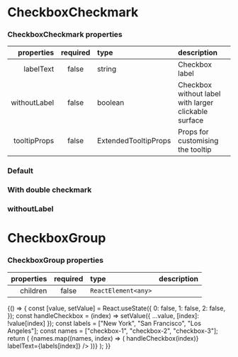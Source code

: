 
<Meta title="Forms/CheckboxCheckmark" component={CheckboxCheckmark} />

# CheckboxCheckmark

### CheckboxCheckmark properties

|      properties | required | type                 | description                                          |
| --------------: | :------: | :------------------- | :--------------------------------------------------- |
|       labelText |  false   | string               | Checkbox label                                       |
|    withoutLabel |  false   | boolean              | Checkbox without label with larger clickable surface |
|    tooltipProps |  false   | ExtendedTooltipProps | Props for customising the tooltip                    |

### Default

<Canvas>
  <Story name="simple">
    <FlexContainer
      style={{
        padding: "3rem",
      }}
    >
      <CheckboxCheckmark id="checkbox-1" labelText="GNUI Checkbox" />
    </FlexContainer>
  </Story>
</Canvas>

### With double checkmark

<Canvas>
  <Story name="double">
    <FlexContainer
      style={{
        padding: "3rem",
      }}
    >
      <CheckboxCheckmark id="checkbox-2" labelText="GNUI Checkbox" double />
    </FlexContainer>
  </Story>
</Canvas>


### withoutLabel

<Canvas>
  <Story name="withoutLabel">
    <FlexContainer
      style={{
        padding: "3rem",
      }}
    >
      <CheckboxCheckmark withoutLabel id="checkbox-5" />
    </FlexContainer>
  </Story>
</Canvas>

# CheckboxGroup

### CheckboxGroup properties

| properties | required | type                | description |
| ---------: | :------: | :------------------ | :---------- |
|   children |  false   | `ReactElement<any>` |             |

<Canvas>
  <Story name="group">
      {() => {
        const [value, setValue] = React.useState({
          0: false,
          1: false,
          2: false,
        });
        const handleCheckbox = (index) =>
          setValue({ ...value, [index]: !value[index] });
        const labels = ["New York", "San Francisco", "Los Angeles"];
        const names = ["checkbox-1", "checkbox-2", "checkbox-3"];
        return (
          <FlexContainer
            just
            style={{
              padding: "3rem",
            }}
          >
            <CheckboxGroup name="gnui-checkbox-group">
              {names.map((names, index) => (
                <CheckboxCheckmark
                  id={names[index]}
                  onChange={() => handleCheckbox(index)}
                  labelText={labels[index]}
                />
              ))}
            </CheckboxGroup>
          </FlexContainer>
        );
      }}
  </Story>
</Canvas>
